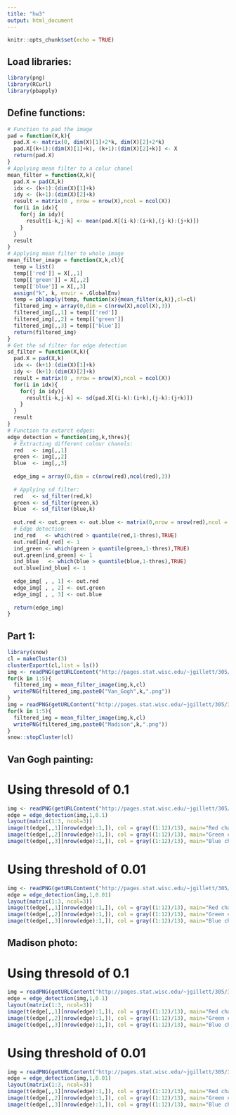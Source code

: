 ```yaml
---
title: "hw3"
output: html_document
---
```


```r
knitr::opts_chunk$set(echo = TRUE)
```
## Load libraries:
```r
library(png)
library(RCurl)
library(pbapply)
```

## Define functions:

```r
# Function to pad the image
pad = function(X,k){
  pad.X <- matrix(0, dim(X)[1]+2*k, dim(X)[2]+2*k)
  pad.X[(k+1):(dim(X)[1]+k), (k+1):(dim(X)[2]+k)] <- X
  return(pad.X)
}
# Applying mean filter to a colur chanel
mean_filter = function(X,k){
  pad.X = pad(X,k)
  idx <- (k+1):(dim(X)[1]+k)
  idy <- (k+1):(dim(X)[2]+k)
  result = matrix(0 , nrow = nrow(X),ncol = ncol(X))
  for(i in idx){
    for(j in idy){
      result[i-k,j-k] <- mean(pad.X[(i-k):(i+k),(j-k):(j+k)])
    }
  }
  result
}
# Applying mean filter to whole image
mean_filter_image = function(X,k,cl){
  temp = list()
  temp[['red']] = X[,,1]
  temp[['green']] = X[,,2]
  temp[['blue']] = X[,,3]
  assign("k", k, envir = .GlobalEnv)
  temp = pblapply(temp, function(x){mean_filter(x,k)},cl=cl)
  filtered_img = array(0,dim = c(nrow(X),ncol(X),3))
  filtered_img[,,1] = temp[['red']]
  filtered_img[,,2] = temp[['green']]
  filtered_img[,,3] = temp[['blue']]
  return(filtered_img)
}
# Get the sd filter for edge detection
sd_filter = function(X,k){
  pad.X = pad(X,k)
  idx <- (k+1):(dim(X)[1]+k)
  idy <- (k+1):(dim(X)[2]+k)
  result = matrix(0 , nrow = nrow(X),ncol = ncol(X))
  for(i in idx){
    for(j in idy){
      result[i-k,j-k] <- sd(pad.X[(i-k):(i+k),(j-k):(j+k)])
    }
  }
  result
}
# Function to extarct edges:
edge_detection = function(img,k,thres){
  # Extracting different colour chanels:
  red   <- img[,,1]
  green <- img[,,2]
  blue  <- img[,,3]
  
  edge_img = array(0,dim = c(nrow(red),ncol(red),3))
  
  # Applying sd filter:
  red   <- sd_filter(red,k)
  green <- sd_filter(green,k)
  blue  <- sd_filter(blue,k)
  
  out.red <- out.green <- out.blue <- matrix(0,nrow = nrow(red),ncol = ncol(red))
  # Edge detection:
  ind_red   <- which(red > quantile(red,1-thres),TRUE)
  out.red[ind_red] <- 1
  ind_green <- which(green > quantile(green,1-thres),TRUE)
  out.green[ind_green] <- 1
  ind_blue   <- which(blue > quantile(blue,1-thres),TRUE)
  out.blue[ind_blue] <- 1
  
  edge_img[ , , 1] <- out.red
  edge_img[ , , 2] <- out.green
  edge_img[ , , 3] <- out.blue
  
  return(edge_img)
}

```
## Part 1:
```r
library(snow)
cl = makeCluster(3)
clusterExport(cl,list = ls())
img <- readPNG(getURLContent("http://pages.stat.wisc.edu/~jgillett/305/3/Van_Gogh.png"))
for(k in 1:5){
  filtered_img = mean_filter_image(img,k,cl)
  writePNG(filtered_img,paste0("Van_Gogh",k,".png"))
}
img = readPNG(getURLContent("http://pages.stat.wisc.edu/~jgillett/305/3/Madison.png"))
for(k in 1:5){
  filtered_img = mean_filter_image(img,k,cl)
  writePNG(filtered_img,paste0("Madison",k,".png"))
}
snow::stopCluster(cl)
```


## Van Gogh painting:
# Using thresold of 0.1
```r
img <- readPNG(getURLContent("http://pages.stat.wisc.edu/~jgillett/305/3/Van_Gogh.png"))
edge = edge_detection(img,1,0.1)
layout(matrix(1:3, ncol=3))
image(t(edge[,,1][nrow(edge):1,]), col = gray((1:12)/13), main="Red channel")
image(t(edge[,,2][nrow(edge):1,]), col = gray((1:12)/13), main="Green channel")
image(t(edge[,,3][nrow(edge):1,]), col = gray((1:12)/13), main="Blue channel")
```

# Using threshold of 0.01
```r
img <- readPNG(getURLContent("http://pages.stat.wisc.edu/~jgillett/305/3/Van_Gogh.png"))
edge = edge_detection(img,1,0.01)
layout(matrix(1:3, ncol=3))
image(t(edge[,,1][nrow(edge):1,]), col = gray((1:12)/13), main="Red channel")
image(t(edge[,,2][nrow(edge):1,]), col = gray((1:12)/13), main="Green channel")
image(t(edge[,,3][nrow(edge):1,]), col = gray((1:12)/13), main="Blue channel")
```

## Madison photo:
# Using thresold of 0.1
```r
img = readPNG(getURLContent("http://pages.stat.wisc.edu/~jgillett/305/3/Madison.png"))
edge = edge_detection(img,1,0.1)
layout(matrix(1:3, ncol=3))
image(t(edge[,,1][nrow(edge):1,]), col = gray((1:12)/13), main="Red channel")
image(t(edge[,,2][nrow(edge):1,]), col = gray((1:12)/13), main="Green channel")
image(t(edge[,,3][nrow(edge):1,]), col = gray((1:12)/13), main="Blue channel")
```

# Using threshold of 0.01
```r
img = readPNG(getURLContent("http://pages.stat.wisc.edu/~jgillett/305/3/Madison.png"))
edge = edge_detection(img,1,0.01)
layout(matrix(1:3, ncol=3))
image(t(edge[,,1][nrow(edge):1,]), col = gray((1:12)/13), main="Red channel")
image(t(edge[,,2][nrow(edge):1,]), col = gray((1:12)/13), main="Green channel")
image(t(edge[,,3][nrow(edge):1,]), col = gray((1:12)/13), main="Blue channel")
```
